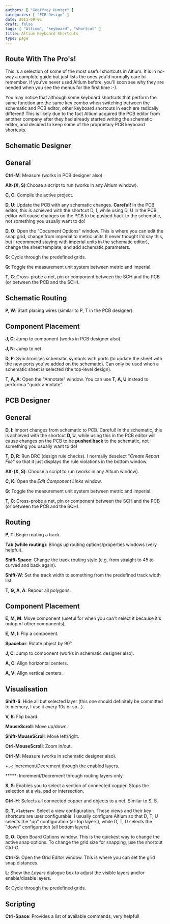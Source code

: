 ```yaml
---
authors: [ "Geoffrey Hunter" ]
categories: [ "PCB Design" ]
date: 2011-09-05
draft: false
tags: [ "Altium", "keyboard", "shortcut" ]
title: Altium Keyboard Shortcuts
type: page
---
```


## Route With The Pro's!

This is a selection of some of the most useful shortcuts in Altium. It is in no-way a complete guide but just lists the ones you'd normally care to remember. If you've never used Altium before, you'll soon see why they are needed when you see the menus for the first time :-).

You may notice that although some keyboard shortcuts that perform the same function are the same key combo when switching between the schematic and PCB editor, other keyboard shortcuts in each are radically different! This is likely due to the fact Altium acquired the PCB editor from another company after they had already started writing the schematic editor, and decided to keep some of the proprietary PCB keyboard shortcuts.

## Schematic Designer

## General

**Ctrl-M**: Measure (works in PCB designer also)  

**Alt-(X, S)**:Choose a script to run (works in any Altium window).  

**C, C**: Compile the active project.  

**D, U**: Update the PCB with any schematic changes. **Careful!** In the PCB editor, this is achieved with the shortcut D, I, while using D, U in the PCB editor will cause changes on the PCB to be pushed back to the schematic, not something you usually want to do!  

**D, O**: Open the "Document Options" window. This is where you can edit the snap grid, change from imperial to metric units (I never thought I'd say this, but I recommend staying with imperial units in the schematic editor), change the sheet template, and add schematic parameters.  

**G**: Cycle through the predefined grids.  

**Q**: Toggle the measurement unit system between metric and imperial.  

**T, C**: Cross-probe a net, pin or component between the SCH and the PCB (or between the PCB and the SCH).

## Schematic Routing

**P, W**: Start placing wires (similar to P, T in the PCB designer).

## Component Placement

**J, C**: Jump to component (works in PCB designer also)  

**J, N**: Jump to net  

**D, P**: Synchronises schematic symbols with ports (to update the sheet with the new ports you've added on the schematic). Can only be used when a schematic sheet is selected (the top-level design).  

**T, A, A**: Open the "Annotate" window. You can use **T, A, U** instead to perform a "quick annotate".

## PCB Designer

## General

**D, I**: Import changes from schematic to PCB. Careful! In the schematic, this is achieved with the shortcut **D, U**, while using this in the PCB editor will cause changes on the PCB to be **pushed back** to the schematic, not something you usually want to do!  

**T, D, R**: Run DRC (design rule checks). I normally deselect "_Create Report File_" so that it just displays the rule violations in the bottom window.  

**Alt-(X, S)**: Choose a script to run (works in any Altium window).  

**C, K**: Open the _Edit Component Links_ window.  

**Q**: Toggle the measurement unit system between metric and imperial.  

**T, C**: Cross-probe a net, pin or component between the SCH and the PCB (or between the PCB and the SCH).

## **Routing**

**P, T**: Begin routing a track.   

**Tab (while routing)**: Brings up routing options/properties windows (very helpful).  

**Shift-Space**: Change the track routing style (e.g. from straight to 45 to curved and back again).  

**Shift-W**: Set the track width to something from the predefined track width list.  

**T, G, A, A**: Repour all polygons.




## **Component Placement**




**E, M, M**: Move component (useful for when you can't select it because it's ontop of other components).  

**E, M, I**: Flip a component.  

**Spacebar**: Rotate object by 90°.  

**J, C**: Jump to component (works in schematic designer also).  

**A, C**: Align horizontal centers.  

**A, V**: Align vertical centers.

## **Visualisation**

**Shift-S**: Hide all but selected layer (this one should definitely be committed to memory, I use it every 10s or so...).  

**V, B**: Flip board.  

**MouseScroll**: Move up/down.  

**Shift-MouseScroll**: Move left/right.  

**Ctrl-MouseScroll**: Zoom in/out.  

**Ctrl-M**: Measure (works in schematic designer also).  

**+,-**: Increment/Decrement through the enabled layers.  

*****: Increment/Decrement through routing layers only.  

**S, S**: Enables you to select a section of connected copper. Stops the selection at a via, pad or intersection.  

**Ctrl-H**: Selects all connected copper and objects to a net. Similar to S, S.  

**D, T, `<letter>`**: Select a view configuration. These views and their key shortcuts are user configurable. I usually configure Altium so that D, T, U selects the "up" configuration (all top layers), while D, T, D selects the "down" configuration (all bottom layers).  

**D, O**: Open Board Options window. This is the quickest way to change the active snap options. To change the grid size for snapping, use the shortcut Ctrl-G.  

**Ctrl-G**: Open the Grid Editor window. This is where you can set the grid snap distances.  

**L**: Show the _Layers_ dialogue box to adjust the visible layers and/or enable/disable layers.  

**G**: Cycle through the predefined grids.

## Scripting

**Ctrl-Space**: Provides a list of available commands, very helpful!
